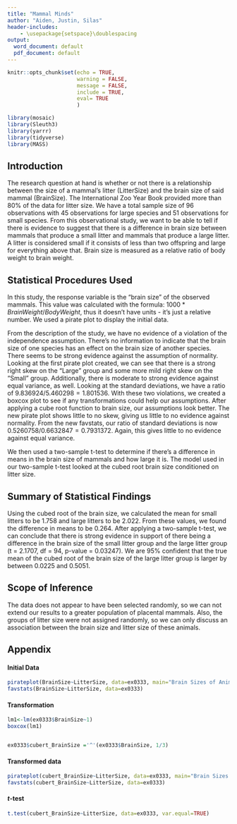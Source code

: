 ```yaml
---
title: "Mammal Minds"
author: "Aiden, Justin, Silas"
header-includes:
    - \usepackage{setspace}\doublespacing
output:
  word_document: default
  pdf_document: default
---
```


```r
knitr::opts_chunk$set(echo = TRUE,
                      warning = FALSE,
                      message = FALSE,
                      include = TRUE,
                      eval= TRUE
                      )

library(mosaic)
library(Sleuth3)
library(yarrr)
library(tidyverse)
library(MASS)
```


## Introduction

The research question at hand is whether or not there is a relationship between the size of a mammal's litter (LitterSize) and the brain size of said mammal (BrainSize). The International Zoo Year Book provided more than 80% of the data for litter size. We have a total sample size of 96 observations with 45 observations for large species and 51 observations for small species.   From this observational study, we want to be able to tell if there is evidence to suggest that there is a difference in brain size between mammals that produce a small litter and mammals that produce a large litter.  A litter is considered small if it consists of less than two offspring and large for everything above that. Brain size is measured as a relative ratio of body weight to brain weight. 


## Statistical Procedures Used

In this study, the response variable is the "brain size" of the observed mammals. This value was calculated with the formula: $1000 * BrainWeight/BodyWeight$, thus it doesn't have units - it's just a relative number. We used a pirate plot to display the initial data.


From the description of the study, we have no evidence of a violation of the independence assumption. There’s no information to indicate that the brain size of one species has an effect on the brain size of another species. There seems to be strong evidence against the assumption of normality. Looking at the first pirate plot created, we can see that there is a strong right skew on the “Large” group and some more mild right skew on the “Small” group. Additionally, there is moderate to strong evidence against equal variance, as well. Looking at the standard deviations, we have a ratio of $9.836924/5.460298 = 1.801536$. With these two violations, we created a boxcox plot to see if any transformations could help our assumptions. After applying a cube root function to brain size, our assumptions look better. The new pirate plot shows little to no skew, giving us little to no evidence against normality. From the new favstats, our ratio of standard deviations is now $0.5260758/0.6632847 = 0.7931372$. Again, this gives little to no evidence against equal variance.


We then used a two-sample t-test to determine if there’s a difference in means in the brain size of mammals and how large it is. The model used in our two-sample t-test looked at the cubed root brain size conditioned on litter size. 



## Summary of Statistical Findings

Using the cubed root of the brain size, we calculated the mean for small litters to be 1.758 and large litters to be 2.022. From these values, we found the difference in means to be 0.264. After applying a two-sample t-test, we can conclude that there is strong evidence in support of there being a difference in the brain size of the small litter group and the large litter group (t = 2.1707, df = 94, p-value = 0.03247). We are 95% confident that the true mean of the cubed root of the brain size of the large litter group is larger by between 0.0225 and 0.5051.

## Scope of Inference

The data does not appear to have been selected randomly, so we can not extend our results to a greater population of placental mammals. Also, the groups of litter size were not assigned randomly, so we can only discuss an association between the brain size and litter size of these animals. 

## Appendix


#### Initial Data

```r
pirateplot(BrainSize~LitterSize, data=ex0333, main="Brain Sizes of Animals w/ Small & Large Litters")
favstats(BrainSize~LitterSize, data=ex0333)
```

#### Transformation

```r
lm1<-lm(ex0333$BrainSize~1)
boxcox(lm1)


ex0333$cubert_BrainSize ='^'(ex0333$BrainSize, 1/3)
```

#### Transformed data

```r
pirateplot(cubert_BrainSize~LitterSize, data=ex0333, main="Brain Sizes of Animals w/ Small & Large Litters")
favstats(cubert_BrainSize~LitterSize, data=ex0333)
```

#### $t$-test 

```r
t.test(cubert_BrainSize~LitterSize, data=ex0333, var.equal=TRUE)
```

